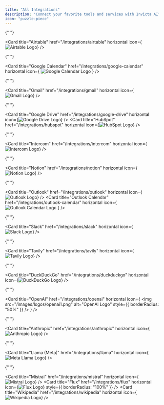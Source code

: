 ```yaml
---
title: "All Integrations"
description: "Connect your favorite tools and services with Invicta AI"
icon: "puzzle-piece"
---
```


<CardGroup cols={2}>

{" "}

<Card
  title="Airtable"
  href="/integrations/airtable"
  horizontal
  icon={<img src="/images/logos/airtable.png" alt="Airtable Logo" />}
/>

{" "}

<Card
  title="Google Calendar"
  href="/integrations/google-calendar"
  horizontal
  icon={
    <img src="/images/logos/google-calendar.png" alt="Google Calendar Logo" />
  }
/>

{" "}

<Card
  title="Gmail"
  href="/integrations/gmail"
  horizontal
  icon={<img src="/images/logos/gmail.png" alt="Gmail Logo" />}
/>

{" "}

<Card
  title="Google Drive"
  href="/integrations/google-drive"
  horizontal
  icon={<img src="/images/logos/google-drive.png" alt="Google Drive Logo" />}
/>
<Card
  title="HubSpot"
  href="/integrations/hubspot"
  horizontal
  icon={<img src="/images/logos/hubspot.png" alt="HubSpot Logo" />}
/>

{" "}

<Card
  title="Intercom"
  href="/integrations/intercom"
  horizontal
  icon={<img src="/images/logos/intercom.png" alt="Intercom Logo" />}
/>

{" "}

<Card
  title="Notion"
  href="/integrations/notion"
  horizontal
  icon={<img src="/images/logos/notion.png" alt="Notion Logo" />}
/>

{" "}

<Card
  title="Outlook"
  href="/integrations/outlook"
  horizontal
  icon={<img src="/images/logos/outlook.png" alt="Outlook Logo" />}
/>
<Card
  title="Outlook Calendar"
  href="/integrations/outlook-calendar"
  horizontal
  icon={
    <img src="/images/logos/outlook-calendar.png" alt="Outlook Calendar Logo" />
  }
/>

{" "}

<Card
  title="Slack"
  href="/integrations/slack"
  horizontal
  icon={<img src="/images/logos/slack.png" alt="Slack Logo" />}
/>

{" "}

<Card
  title="Tavily"
  href="/integrations/tavily"
  horizontal
  icon={<img src="/images/logos/tavily.png" alt="Tavily Logo" />}
/>

{" "}

<Card
  title="DuckDuckGo"
  href="/integrations/duckduckgo"
  horizontal
  icon={<img src="/images/logos/duckduckgo.png" alt="DuckDuckGo Logo" />}
/>

{" "}

<Card
  title="OpenAI"
  href="/integrations/openai"
  horizontal
  icon={
    <img
      src="/images/logos/openai1.png"
      alt="OpenAI Logo"
      style={{ borderRadius: "50%" }}
    />
  }
/>

{" "}

<Card
  title="Anthropic"
  href="/integrations/anthropic"
  horizontal
  icon={<img src="/images/logos/anthropic.png" alt="Anthropic Logo" />}
/>

{" "}

<Card
  title="Llama (Meta)"
  href="/integrations/llama"
  horizontal
  icon={<img src="/images/logos/meta.png" alt="Meta Llama Logo" />}
/>

{" "}

<Card
  title="Mistral"
  href="/integrations/mistral"
  horizontal
  icon={<img src="/images/logos/mistral.png" alt="Mistral Logo" />}
/>
<Card
  title="Flux"
  href="/integrations/flux"
  horizontal
  icon={<img src="/images/logos/flux.png" alt="Flux Logo" />}
  style={{ borderRadius: "100%" }}
/>
<Card
  title="Wikipedia"
  href="/integrations/wikipedia"
  horizontal
  icon={<img src="/images/logos/wikipedia.png" alt="Wikipedia Logo" />}
/>

</CardGroup>
